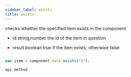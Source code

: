 ```yaml
---
sidebar_label: exists
title: exists
---
```



          


<Short>

checks whether the specified item exists in the component


</Short>



- id 			string,number			the id of the item in question


- result		boolean				true if the item exists, otherwise false


~~~js

var item = component.data.exists("1"); 


~~~
	api_method

<Descr>



</Descr>

